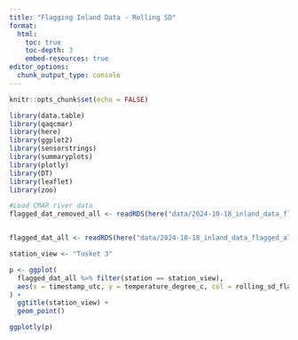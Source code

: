 ```yaml
---
title: "Flagging Inland Data - Rolling SD"
format:
  html:
    toc: true
    toc-depth: 3
    embed-resources: true
editor_options: 
  chunk_output_type: console
---
```


```r
knitr::opts_chunk$set(echo = FALSE)

library(data.table)
library(qaqcmar)
library(here)
library(ggplot2)
library(sensorstrings)
library(summaryplots)
library(plotly)
library(DT)
library(leaflet)
library(zoo)

#Load CMAR river data
flagged_dat_removed_all <- readRDS(here("data/2024-10-18_inland_data_flagged_all.rds"))


flagged_dat_all <- readRDS(here("data/2024-10-18_inland_data_flagged_all.rds"))


```


```r
station_view <- "Tusket 3"

p <- ggplot(
  flagged_dat_all %>% filter(station == station_view),
  aes(x = timestamp_utc, y = temperature_degree_c, col = rolling_sd_flag_temperature_degree_c)
) +
  ggtitle(station_view) +
  geom_point() 

ggplotly(p)
```

